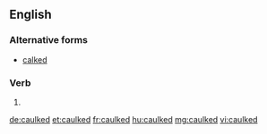 ==English==

===Alternative forms===
* [[calked]]

===Verb===
{{head|en}}

# {{en-past of|caulk}}

[[de:caulked]]
[[et:caulked]]
[[fr:caulked]]
[[hu:caulked]]
[[mg:caulked]]
[[vi:caulked]]